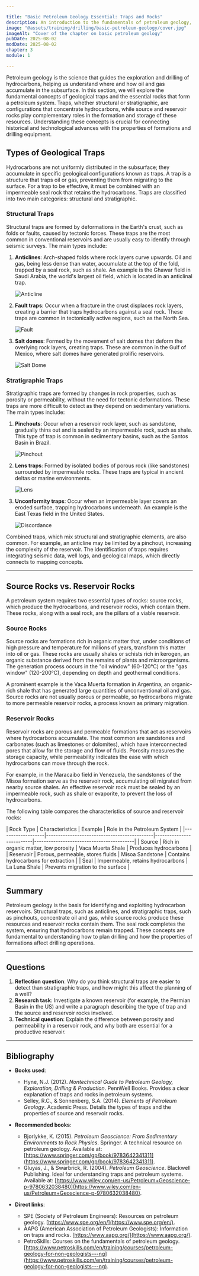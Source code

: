 ```yaml
---

title: "Basic Petroleum Geology Essential: Traps and Rocks"
description: An introduction to the fundamentals of petroleum geology, focusing on the types of geological traps (structural and stratigraphic) and the differences between source and reservoir rocks. This chapter explains how these elements allow for the accumulation of hydrocarbons and their relevance for drilling. 
image: "@assets/training/drilling/basic-petroleum-geology/cover.jpg" 
imageAlt: "Cover of the chapter on basic petroleum geology" 
pubDate: 2025-08-02 
modDate: 2025-08-02 
chapter: 3 
module: 1

---
```


Petroleum geology is the science that guides the exploration and drilling of hydrocarbons, helping us understand where and how oil and gas accumulate in the subsurface. In this section, we will explore the fundamental concepts of geological traps and the essential rocks that form a petroleum system. Traps, whether structural or stratigraphic, are configurations that concentrate hydrocarbons, while source and reservoir rocks play complementary roles in the formation and storage of these resources. Understanding these concepts is crucial for connecting historical and technological advances with the properties of formations and drilling equipment.

## Types of Geological Traps

Hydrocarbons are not uniformly distributed in the subsurface; they accumulate in specific geological configurations known as traps. A trap is a structure that traps oil or gas, preventing them from migrating to the surface. For a trap to be effective, it must be combined with an impermeable seal rock that retains the hydrocarbons. Traps are classified into two main categories: structural and stratigraphic.

### Structural Traps

Structural traps are formed by deformations in the Earth's crust, such as folds or faults, caused by tectonic forces. These traps are the most common in conventional reservoirs and are usually easy to identify through seismic surveys. The main types include:

1. **Anticlines**: Arch-shaped folds where rock layers curve upwards. Oil and gas, being less dense than water, accumulate at the top of the fold, trapped by a seal rock, such as shale. An example is the Ghawar field in Saudi Arabia, the world's largest oil field, which is located in an anticlinal trap.

    ![Anticline](../../../../assets/training/drilling/basic-petroleum-geology/anticline.png)

2. **Fault traps**: Occur when a fracture in the crust displaces rock layers, creating a barrier that traps hydrocarbons against a seal rock. These traps are common in tectonically active regions, such as the North Sea.

    ![Fault](../../../../assets/training/drilling/basic-petroleum-geology/fault.png)

3. **Salt domes**: Formed by the movement of salt domes that deform the overlying rock layers, creating traps. These are common in the Gulf of Mexico, where salt domes have generated prolific reservoirs.

    ![Salt Dome](../../../../assets/training/drilling/basic-petroleum-geology/salt-dome.png)

### Stratigraphic Traps

Stratigraphic traps are formed by changes in rock properties, such as porosity or permeability, without the need for tectonic deformations. These traps are more difficult to detect as they depend on sedimentary variations. The main types include:

1. **Pinchouts**: Occur when a reservoir rock layer, such as sandstone, gradually thins out and is sealed by an impermeable rock, such as shale. This type of trap is common in sedimentary basins, such as the Santos Basin in Brazil.

    ![Pinchout](../../../../assets/training/drilling/basic-petroleum-geology/pinch-out.png)

2. **Lens traps**: Formed by isolated bodies of porous rock (like sandstones) surrounded by impermeable rocks. These traps are typical in ancient deltas or marine environments.

    ![Lens](../../../../assets/training/drilling/basic-petroleum-geology/lens.png)

3. **Unconformity traps**: Occur when an impermeable layer covers an eroded surface, trapping hydrocarbons underneath. An example is the East Texas field in the United States.

    ![Discordance](../../../../assets/training/drilling/basic-petroleum-geology/discordance.png)

Combined traps, which mix structural and stratigraphic elements, are also common. For example, an anticline may be limited by a pinchout, increasing the complexity of the reservoir. The identification of traps requires integrating seismic data, well logs, and geological maps, which directly connects to mapping concepts.

-----

## Source Rocks vs. Reservoir Rocks

A petroleum system requires two essential types of rocks: source rocks, which produce the hydrocarbons, and reservoir rocks, which contain them. These rocks, along with a seal rock, are the pillars of a viable reservoir.

### Source Rocks

Source rocks are formations rich in organic matter that, under conditions of high pressure and temperature for millions of years, transform this matter into oil or gas. These rocks are usually shales or schists rich in kerogen, an organic substance derived from the remains of plants and microorganisms. The generation process occurs in the "oil window" (60-120°C) or the "gas window" (120-200°C), depending on depth and geothermal conditions.

A prominent example is the Vaca Muerta formation in Argentina, an organic-rich shale that has generated large quantities of unconventional oil and gas. Source rocks are not usually porous or permeable, so hydrocarbons migrate to more permeable reservoir rocks, a process known as primary migration.

### Reservoir Rocks

Reservoir rocks are porous and permeable formations that act as reservoirs where hydrocarbons accumulate. The most common are sandstones and carbonates (such as limestones or dolomites), which have interconnected pores that allow for the storage and flow of fluids. Porosity measures the storage capacity, while permeability indicates the ease with which hydrocarbons can move through the rock.

For example, in the Maracaibo field in Venezuela, the sandstones of the Misoa formation serve as the reservoir rock, accumulating oil migrated from nearby source shales. An effective reservoir rock must be sealed by an impermeable rock, such as shale or evaporite, to prevent the loss of hydrocarbons.

The following table compares the characteristics of source and reservoir rocks:

<div class="table-wrapper">
| Rock Type | Characteristics | Example | Role in the Petroleum System |
|-------------------|---------------------------------------------|--------------------------|------------------------------------------|
| Source            | Rich in organic matter, low porosity        | Vaca Muerta Shale        | Produces hydrocarbons                    |
| Reservoir         | Porous, permeable, stores fluids            | Misoa Sandstone          | Contains hydrocarbons for extraction     |
| Seal              | Impermeable, retains hydrocarbons           | La Luna Shale            | Prevents migration to the surface        |
</div>

-----

## Summary

Petroleum geology is the basis for identifying and exploiting hydrocarbon reservoirs. Structural traps, such as anticlines, and stratigraphic traps, such as pinchouts, concentrate oil and gas, while source rocks produce these resources and reservoir rocks contain them. The seal rock completes the system, ensuring that hydrocarbons remain trapped. These concepts are fundamental to understanding how to plan drilling and how the properties of formations affect drilling operations.

-----

## Questions

1. **Reflection question**: Why do you think structural traps are easier to detect than stratigraphic traps, and how might this affect the planning of a well?
2. **Research task**: Investigate a known reservoir (for example, the Permian Basin in the US) and write a paragraph describing the type of trap and the source and reservoir rocks involved.
3. **Technical question**: Explain the difference between porosity and permeability in a reservoir rock, and why both are essential for a productive reservoir.

-----

## Bibliography

- **Books used**:

  - Hyne, N.J. (2012). *Nontechnical Guide to Petroleum Geology, Exploration, Drilling & Production*. PennWell Books.
        Provides a clear explanation of traps and rocks in petroleum systems.
  - Selley, R.C., & Sonnenberg, S.A. (2014). *Elements of Petroleum Geology*. Academic Press.
        Details the types of traps and the properties of source and reservoir rocks.

- **Recommended books**:

  - Bjorlykke, K. (2015). *Petroleum Geoscience: From Sedimentary Environments to Rock Physics*. Springer.
        A technical resource on petroleum geology. Available at: [https://www.springer.com/gp/book/9783642341311](https://www.springer.com/gp/book/9783642341311).
  - Gluyas, J., & Swarbrick, R. (2004). *Petroleum Geoscience*. Blackwell Publishing.
        Ideal for understanding traps and petroleum systems. Available at: [https://www.wiley.com/en-us/Petroleum+Geoscience-p-9780632038480](https://www.wiley.com/en-us/Petroleum+Geoscience-p-9780632038480).

- **Direct links**:

  - SPE (Society of Petroleum Engineers): Resources on petroleum geology. [https://www.spe.org/en/](https://www.spe.org/en/).
  - AAPG (American Association of Petroleum Geologists): Information on traps and rocks. [https://www.aapg.org/](https://www.aapg.org/).
  - PetroSkills: Courses on the fundamentals of petroleum geology. [https://www.petroskills.com/en/training/courses/petroleum-geology-for-non-geologists---ng](https://www.petroskills.com/en/training/courses/petroleum-geology-for-non-geologists---ng).
  